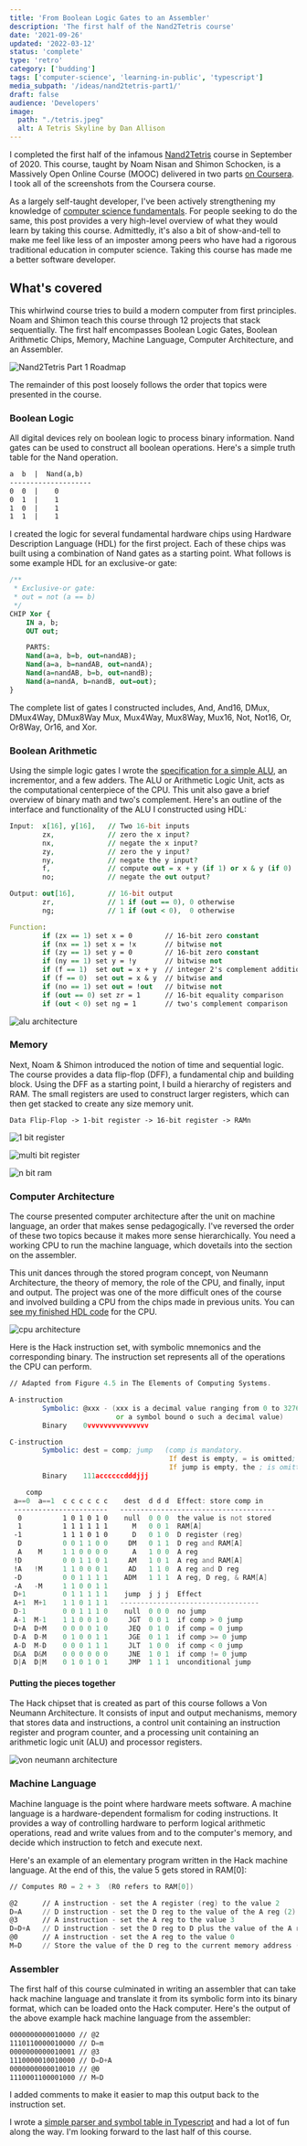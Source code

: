 ```yaml
---
title: 'From Boolean Logic Gates to an Assembler'
description: 'The first half of the Nand2Tetris course'
date: '2021-09-26'
updated: '2022-03-12'
status: 'complete'
type: 'retro'
category: ['budding']
tags: ['computer-science', 'learning-in-public', 'typescript']
media_subpath: '/ideas/nand2tetris-part1/'
draft: false
audience: 'Developers'
image:
  path: "./tetris.jpeg"
  alt: A Tetris Skyline by Dan Allison
---
```


I completed the first half of the infamous [Nand2Tetris](https://www.nand2tetris.org/) course in September of 2020. This course, taught by Noam Nisan and Shimon Schocken, is a Massively Open Online Course (MOOC) delivered in two parts [on Coursera](https://www.coursera.org/learn/build-a-computer/home). I took all of the screenshots from the Coursera course.

As a largely self-taught developer, I've been actively strengthening my knowledge of [computer science fundamentals](https://teachyourselfcs.com/). For people seeking to do the same, this post provides a very high-level overview of what they would learn by taking this course. Admittedly, it's also a bit of show-and-tell to make me feel like less of an imposter among peers who have had a rigorous traditional education in computer science. Taking this course has made me a better software developer.

## What's covered

This whirlwind course tries to build a modern computer from first principles. Noam and Shimon teach this course through 12 projects that stack sequentially. The first half encompasses Boolean Logic Gates, Boolean Arithmetic Chips, Memory, Machine Language, Computer Architecture, and an Assembler.

![Nand2Tetris Part 1 Roadmap](nand2tetris-part1.png)

The remainder of this post loosely follows the order that topics were presented in the course.

### Boolean Logic

All digital devices rely on boolean logic to process binary information. Nand gates can be used to construct all boolean operations. Here's a simple truth table for the Nand operation.

```txt
a  b  |  Nand(a,b)
--------------------
0  0  |    0
0  1  |    1
1  0  |    1
1  1  |    1
```

I created the logic for several fundamental hardware chips using Hardware Description Language (HDL) for the first project. Each of these chips was built using a combination of Nand gates as a starting point. What follows is some example HDL for an exclusive-or gate:

```vhdl
/**
 * Exclusive-or gate:
 * out = not (a == b)
 */
CHIP Xor {
    IN a, b;
    OUT out;

    PARTS:
    Nand(a=a, b=b, out=nandAB);
    Nand(a=a, b=nandAB, out=nandA);
    Nand(a=nandAB, b=b, out=nandB);
    Nand(a=nandA, b=nandB, out=out);
}
```

The complete list of gates I constructed includes, And, And16, DMux, DMux4Way, DMux8Way Mux, Mux4Way, Mux8Way, Mux16, Not, Not16, Or, Or8Way, Or16, and Xor.

### Boolean Arithmetic

Using the simple logic gates I wrote the [specification for a simple ALU](https://github.com/tylercrosse/nand2tetris/blob/main/projects/02/ALU.hdl), an incrementor, and a few adders. The ALU or Arithmetic Logic Unit, acts as the computational centerpiece of the CPU. This unit also gave a brief overview of binary math and two's complement. Here's an outline of the interface and functionality of the ALU I constructed using HDL:

```vhdl
Input:  x[16], y[16],   // Two 16-bit inputs
        zx,             // zero the x input?
        nx,             // negate the x input?
        zy,             // zero the y input?
        ny,             // negate the y input?
        f,              // compute out = x + y (if 1) or x & y (if 0)
        no;             // negate the out output?

Output: out[16],        // 16-bit output
        zr,             // 1 if (out == 0), 0 otherwise
        ng;             // 1 if (out < 0),  0 otherwise

Function:
        if (zx == 1) set x = 0        // 16-bit zero constant
        if (nx == 1) set x = !x       // bitwise not
        if (zy == 1) set y = 0        // 16-bit zero constant
        if (ny == 1) set y = !y       // bitwise not
        if (f == 1)  set out = x + y  // integer 2's complement addition
        if (f == 0)  set out = x & y  // bitwise and
        if (no == 1) set out = !out   // bitwise not
        if (out == 0) set zr = 1      // 16-bit equality comparison
        if (out < 0) set ng = 1       // two's complement comparison
```

![alu architecture](alu.png)

### Memory

Next, Noam & Shimon introduced the notion of time and sequential logic. The course provides a data flip-flop (DFF), a fundamental chip and building block. Using the DFF as a starting point, I build a hierarchy of registers and RAM. The small registers are used to construct larger registers, which can then get stacked to create any size memory unit.

```
Data Flip-Flop -> 1-bit register -> 16-bit register -> RAMn
```

![1 bit register](1-bit-register.png)

![multi bit register](multi-bit-register.png)

![n bit ram](n-bit-ram.png)

### Computer Architecture

The course presented computer architecture after the unit on machine language, an order that makes sense pedagogically. I've reversed the order of these two topics because it makes more sense hierarchically. You need a working CPU to run the machine language, which dovetails into the section on the assembler.

This unit dances through the stored program concept, von Neumann Architecture, the theory of memory, the role of the CPU, and finally, input and output. The project was one of the more difficult ones of the course and involved building a CPU from the chips made in previous units. You can [see my finished HDL code](https://github.com/tylercrosse/nand2tetris/blob/main/projects/05/CPU.hdl) for the CPU.

![cpu architecture](cpu-architecture.png)

Here is the Hack instruction set, with symbolic mnemonics and the corresponding binary. The instruction set represents all of the operations the CPU can perform.

```asm
// Adapted from Figure 4.5 in The Elements of Computing Systems.

A-instruction
        Symbolic: @xxx - (xxx is a decimal value ranging from 0 to 32767,
                          or a symbol bound o such a decimal value)
        Binary    0vvvvvvvvvvvvvvv

C-instruction
        Symbolic: dest = comp; jump   (comp is mandatory.
                                       If dest is empty, = is omitted;
                                       If jump is empty, the ; is omitted)
        Binary    111accccccdddjjj

    comp
 a==0  a==1  c c c c c c    dest  d d d  Effect: store comp in
 -----------------------   --------------------------------------
  0          1 0 1 0 1 0    null  0 0 0  the value is not stored
  1          1 1 1 1 1 1      M   0 0 1  RAM[A]
 -1          1 1 1 0 1 0      D   0 1 0  D register (reg)
  D          0 0 1 1 0 0     DM   0 1 1  D reg and RAM[A]
  A    M     1 1 0 0 0 0      A   1 0 0  A reg
 !D          0 0 1 1 0 1     AM   1 0 1  A reg and RAM[A]
 !A   !M     1 1 0 0 0 1     AD   1 1 0  A reg and D reg
 -D          0 0 1 1 1 1    ADM   1 1 1  A reg, D reg, & RAM[A]
 -A   -M     1 1 0 0 1 1
 D+1         0 1 1 1 1 1    jump  j j j  Effect
 A+1  M+1    1 1 0 1 1 1   ----------------------------------
 D-1         0 0 1 1 1 0    null  0 0 0  no jump
 A-1  M-1    1 1 0 0 1 0     JGT  0 0 1  if comp > 0 jump
 D+A  D+M    0 0 0 0 1 0     JEQ  0 1 0  if comp = 0 jump
 D-A  D-M    0 1 0 0 1 1     JGE  0 1 1  if comp >= 0 jump
 A-D  M-D    0 0 0 1 1 1     JLT  1 0 0  if comp < 0 jump
 D&A  D&M    0 0 0 0 0 0     JNE  1 0 1  if comp != 0 jump
 D|A  D|M    0 1 0 1 0 1     JMP  1 1 1  unconditional jump
```

#### Putting the pieces together

The Hack chipset that is created as part of this course follows a Von Neumann Architecture. It consists of input and output mechanisms, memory that stores data and instructions, a control unit containing an instruction register and program counter, and a processing unit containing an arithmetic logic unit (ALU) and processor registers.

![von neumann architecture](von-neumann-architecture.png)

### Machine Language

Machine language is the point where hardware meets software. A machine language is a hardware-dependent formalism for coding instructions. It provides a way of controlling hardware to perform logical arithmetic operations, read and write values from and to the computer's memory, and decide which instruction to fetch and execute next.

Here's an example of an elementary program written in the Hack machine language. At the end of this, the value 5 gets stored in RAM[0]:

```asm
// Computes R0 = 2 + 3  (R0 refers to RAM[0])

@2      // A instruction - set the A register (reg) to the value 2
D=A     // D instruction - set the D reg to the value of the A reg (2)
@3      // A instruction - set the A reg to the value 3
D=D+A   // D instruction - set the D reg to D plus the value of the A reg (3)
@0      // A instruction - set the A reg to the value 0
M=D     // Store the value of the D reg to the current memory address (0)
```

### Assembler

The first half of this course culminated in writing an assembler that can take hack machine language and translate it from its symbolic form into its binary format, which can be loaded onto the Hack computer. Here's the output of the above example hack machine language from the assembler:

```asm
0000000000010000 // @2
1110110000010000 // D=m
0000000000010001 // @3
1110000010010000 // D=D+A
0000000000010010 // @0
1110001100001000 // M=D
```

I added comments to make it easier to map this output back to the instruction set.

I wrote a [simple parser and symbol table in Typescript](https://github.com/tylercrosse/nand2tetris/blob/main/projects/06/AssemblerTS) and had a lot of fun along the way. I'm looking forward to the last half of this course.
